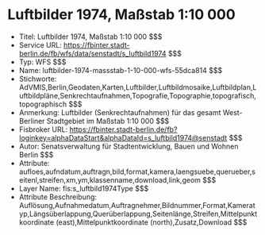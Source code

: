# Luftbilder 1974, Maßstab 1:10 000
- Titel: Luftbilder 1974, Maßstab 1:10 000 $$$
- Service URL: https://fbinter.stadt-berlin.de/fb/wfs/data/senstadt/s_luftbild1974 $$$
- Typ: WFS $$$
- Name: luftbilder-1974-massstab-1-10-000-wfs-55dca814 $$$
- Stichworte: AdVMIS,Berlin,Geodaten,Karten,Luftbilder,Luftbildmosaike,Luftbildplan,Luftbildpläne,Senkrechtaufnahmen,Topografie,Topographie,topografisch,topographisch $$$
- Anmerkung: Luftbilder (Senkrechtaufnahmen) für das gesamt West-Berliner Stadtgebiet im Maßstab 1:10 000 $$$
- Fisbroker URL: https://fbinter.stadt-berlin.de/fb?loginkey=alphaDataStart&alphaDataId=s_luftbild1974@senstadt $$$
- Autor: Senatsverwaltung für Stadtentwicklung, Bauen und Wohnen Berlin $$$
- Attribute: aufloes,aufndatum,auftragn,bild,format,kamera,laengsuebe,querueber,seitenl,streifen,xm,ym,klassenname,download,link,geom $$$
- Layer Name: fis:s_luftbild1974Type $$$
- Attribute Beschreibung: Auflösung,Aufnahmedatum,Auftragnehmer,Bildnummer,Format,Kameratyp,Längsüberlappung,Querüberlappung,Seitenlänge,Streifen,Mittelpunktkoordinate (east),Mittelpunktkoordinate (north),Zusatz,Download $$$

